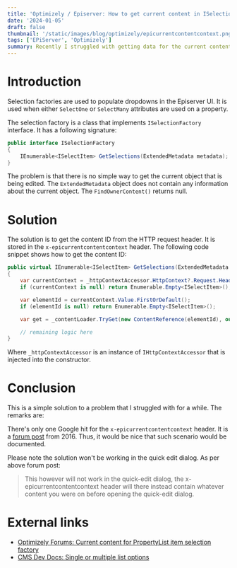 ```yaml
---
title: 'Optimizely / Episerver: How to get current content in ISelectionFactory?'
date: '2024-01-05'
draft: false
thumbnail: '/static/images/blog/optimizely/epicurrentcontentcontext.png'
tags: ['EPiServer', 'Optimizely']
summary: Recently I struggled with getting data for the current content in the ISelectionFactory context. Here is the solution.
---
```


# Introduction

Selection factories are used to populate dropdowns in the Episerver UI. It is used when either `SelectOne` or `SelectMany` attributes are used on a property.

The selection factory is a class that implements `ISelectionFactory` interface. It has a following signature:

```csharp
public interface ISelectionFactory
{
    IEnumerable<ISelectItem> GetSelections(ExtendedMetadata metadata);
}
```

The problem is that there is no simple way to get the current object that is being edited. The `ExtendedMetadata` object does not contain any information about the current object. The `FindOwnerContent()` returns null.

# Solution

The solution is to get the content ID from the HTTP request header. It is stored in the `x-epicurrentcontentcontext` header. The following code snippet shows how to get the content ID:

```csharp
public virtual IEnumerable<ISelectItem> GetSelections(ExtendedMetadata metadata)
{
    var currentContext = _httpContextAccessor.HttpContext?.Request.Headers["x-epicurrentcontentcontext"];
    if (currentContext is null) return Enumerable.Empty<ISelectItem>();

    var elementId = currentContext.Value.FirstOrDefault();
    if (elementId is null) return Enumerable.Empty<ISelectItem>();

    var get = _contentLoader.TryGet(new ContentReference(elementId), out ElementBlockBase? currentBlock);

    // remaining logic here
}
```

Where `_httpContextAccessor` is an instance of `IHttpContextAccessor` that is injected into the constructor.

# Conclusion

This is a simple solution to a problem that I struggled with for a while. The remarks are:

There's only one Google hit for the `x-epicurrentcontentcontext` header. It is a [forum post](https://world.optimizely.com/forum/developer-forum/CMS/Thread-Container/2016/1/current-content-for-propertylist-item-selection-factory/) from 2016. Thus, it would be nice that such scenario would be documented.

Please note the solution won't be working in the quick edit dialog. As per above forum post:

> This however will not work in the quick-edit dialog, the x-epicurrentcontentcontext header will there instead contain whatever content you were on before opening the quick-edit dialog.

# External links

* [Optimizely Forums: Current content for PropertyList item selection factory](https://world.optimizely.com/forum/developer-forum/CMS/Thread-Container/2016/1/current-content-for-propertylist-item-selection-factory/)
* [CMS Dev Docs: Single or multiple list options](https://docs.developers.optimizely.com/content-management-system/docs/single-or-multiple-list-options)